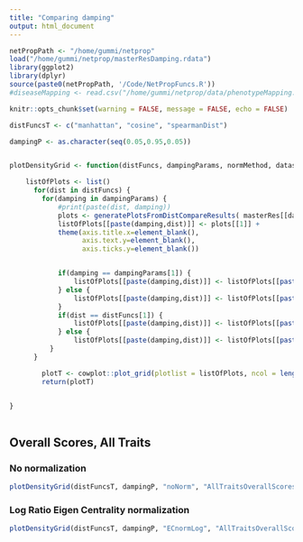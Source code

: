 ```yaml
---
title: "Comparing damping"
output: html_document
---
```


```r
netPropPath <- "/home/gummi/netprop"
load("/home/gummi/netprop/masterResDamping.rdata")
library(ggplot2)
library(dplyr)
source(paste0(netPropPath, '/Code/NetPropFuncs.R'))
#diseaseMapping <- read.csv("/home/gummi/netprop/data/phenotypeMapping.csv")

knitr::opts_chunk$set(warning = FALSE, message = FALSE, echo = FALSE) 

```


```r

distFuncsT <- c("manhattan", "cosine", "spearmanDist")

dampingP <- as.character(seq(0.05,0.95,0.05))


plotDensityGrid <- function(distFuncs, dampingParams, normMethod, dataset, masterRes) {

    listOfPlots <- list()
      for(dist in distFuncs) {
        for(damping in dampingParams) {
            #print(paste(dist, damping))
            plots <- generatePlotsFromDistCompareResults( masterRes[[dataset]][[normMethod]][[damping]][[dist]], densityOnly = TRUE )
            listOfPlots[[paste(damping,dist)]] <- plots[[1]] + 
            theme(axis.title.x=element_blank(),
                  axis.text.y=element_blank(),
                  axis.ticks.y=element_blank()) 


            if(damping == dampingParams[1]) {
                listOfPlots[[paste(damping,dist)]] <- listOfPlots[[paste(damping,dist)]] + ggtitle(dist) 
            } else {
                listOfPlots[[paste(damping,dist)]] <- listOfPlots[[paste(damping,dist)]] + ggtitle("")
            }
            if(dist == distFuncs[1]) {
                listOfPlots[[paste(damping,dist)]] <- listOfPlots[[paste(damping,dist)]] + ylab(as.character(damping))
            } else {
                listOfPlots[[paste(damping,dist)]] <- listOfPlots[[paste(damping,dist)]] + ylab("") }
          } 
      }

        plotT <- cowplot::plot_grid(plotlist = listOfPlots, ncol = length(distFuncs),byrow = FALSE)
        return(plotT)


}
        

```


## Overall Scores, All Traits {.tabset .tabset-pills}

### No normalization

```r

plotDensityGrid(distFuncsT, dampingP, "noNorm", "AllTraitsOverallScores", masterRes)

```


### Log Ratio Eigen Centrality normalization

```r


plotDensityGrid(distFuncsT, dampingP, "ECnormLog", "AllTraitsOverallScores", masterRes)


```
